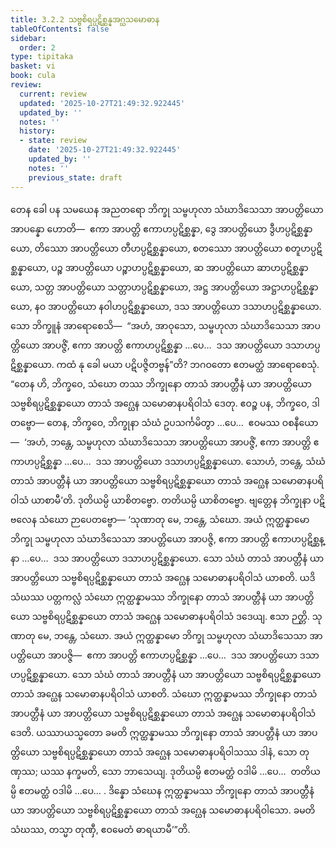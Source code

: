 ```yaml
---
title: 3.2.2 သဗ္ဗစိရပ္ပဋိစ္ဆန္နအဂ္ဃသမောဓာန
tableOfContents: false
sidebar:
  order: 2
type: tipitaka
basket: vi
book: cula
review:
  current: review
  updated: '2025-10-27T21:49:32.922445'
  updated_by: ''
  notes: ''
  history:
  - state: review
    date: '2025-10-27T21:49:32.922445'
    updated_by: ''
    notes: ''
    previous_state: draft
---
```



<ReviewStatus review={frontmatter.review} showDetails={true} />

<HypothesisAnnotation frontmatter={frontmatter} />

<DynamicBreadcrumb />

<Division number="136" book="cula" e="ch" v="4" p="135">

<Paragraph number="621" book="cula">
တေန ခေါ ပန သမယေန အညတရော ဘိက္ခု သမ္ဗဟုလာ သံဃာဒိသေသာ အာပတ္တိယော အာပန္နော ဟောတိ—  ဧကာ အာပတ္တိ ဧကာဟပ္ပဋိစ္ဆန္နာ, ဒွေ အာပတ္တိယော ဒွီဟပ္ပဋိစ္ဆန္နာယော, တိဿော အာပတ္တိယော တီဟပ္ပဋိစ္ဆန္နာယော, စတဿော အာပတ္တိယော စတူဟပ္ပဋိစ္ဆန္နာယော, ပဉ္စ အာပတ္တိယော ပဉ္စာဟပ္ပဋိစ္ဆန္နာယော, ဆ အာပတ္တိယော ဆာဟပ္ပဋိစ္ဆန္နာယော, သတ္တ အာပတ္တိယော သတ္တာဟပ္ပဋိစ္ဆန္နာယော, အဋ္ဌ အာပတ္တိယော အဋ္ဌာဟပ္ပဋိစ္ဆန္နာယော, နဝ အာပတ္တိယော နဝါဟပ္ပဋိစ္ဆန္နာယော, ဒသ အာပတ္တိယော ဒသာဟပ္ပဋိစ္ဆန္နာယော. သော ဘိက္ခူနံ အာရောစေသိ—  “အဟံ, အာဝုသော, သမ္ဗဟုလာ သံဃာဒိသေသာ အာပတ္တိယော အာပဇ္ဇိံ, ဧကာ အာပတ္တိ ဧကာဟပ္ပဋိစ္ဆန္နာ …ပေ…  ဒသ အာပတ္တိယော ဒသာဟပ္ပဋိစ္ဆန္နာယော. ကထံ နု ခေါ မယာ ပဋိပဇ္ဇိတဗ္ဗန်”တိ? ဘဂဝတော ဧတမတ္ထံ အာရောစေသုံ. “တေန ဟိ, ဘိက္ခဝေ, သံဃော တဿ ဘိက္ခုနော တာသံ အာပတ္တီနံ ယာ အာပတ္တိယော သဗ္ဗစိရပ္ပဋိစ္ဆန္နာယော တာသံ အဂ္ဃေန သမောဓာနပရိဝါသံ ဒေတု. ဧဝဉ္စ ပန, ဘိက္ခဝေ, ဒါတဗ္ဗော—
</Paragraph>

<Paragraph number="622" book="cula">
တေန, ဘိက္ခဝေ, ဘိက္ခုနာ သံဃံ ဥပသင်္ကမိတွာ …ပေ…  ဧဝမဿ ဝစနီယော—  ‘အဟံ, ဘန္တေ, သမ္ဗဟုလာ သံဃာဒိသေသာ အာပတ္တိယော အာပဇ္ဇိံ, ဧကာ အာပတ္တိ ဧကာဟပ္ပဋိစ္ဆန္နာ …ပေ…  ဒသ အာပတ္တိယော ဒသာဟပ္ပဋိစ္ဆန္နာယော. သောဟံ, ဘန္တေ, သံဃံ တာသံ အာပတ္တီနံ ယာ အာပတ္တိယော သဗ္ဗစိရပ္ပဋိစ္ဆန္နာယော တာသံ အဂ္ဃေန သမောဓာနပရိဝါသံ ယာစာမီ’တိ. ဒုတိယမ္ပိ ယာစိတဗ္ဗော. တတိယမ္ပိ ယာစိတဗ္ဗော. ဗျတ္တေန ဘိက္ခုနာ ပဋိဗလေန သံဃော ဉာပေတဗ္ဗော—
</Paragraph>

</Division>
<Division number="137" book="cula" e="ch" v="4" p="136">

<Paragraph number="623" book="cula">
‘သုဏာတု မေ, ဘန္တေ, သံဃော. အယံ ဣတ္ထန္နာမော ဘိက္ခု သမ္ဗဟုလာ သံဃာဒိသေသာ အာပတ္တိယော အာပဇ္ဇိ, ဧကာ အာပတ္တိ ဧကာဟပ္ပဋိစ္ဆန္နာ …ပေ…  ဒသ အာပတ္တိယော ဒသာဟပ္ပဋိစ္ဆန္နာယော. သော သံဃံ တာသံ အာပတ္တီနံ ယာ အာပတ္တိယော သဗ္ဗစိရပ္ပဋိစ္ဆန္နာယော တာသံ အဂ္ဃေန သမောဓာနပရိဝါသံ ယာစတိ. ယဒိ သံဃဿ ပတ္တကလ္လံ သံဃော ဣတ္ထန္နာမဿ ဘိက္ခုနော တာသံ အာပတ္တီနံ ယာ အာပတ္တိယော သဗ္ဗစိရပ္ပဋိစ္ဆန္နာယော တာသံ အဂ္ဃေန သမောဓာနပရိဝါသံ ဒဒေယျ. ဧသာ ဉတ္တိ.
</Paragraph>

<Paragraph number="624" book="cula">
သုဏာတု မေ, ဘန္တေ, သံဃော. အယံ ဣတ္ထန္နာမော ဘိက္ခု သမ္ဗဟုလာ သံဃာဒိသေသာ အာပတ္တိယော အာပဇ္ဇိ—  ဧကာ အာပတ္တိ ဧကာဟပ္ပဋိစ္ဆန္နာ …ပေ…  ဒသ အာပတ္တိယော ဒသာဟပ္ပဋိစ္ဆန္နာယော. သော သံဃံ တာသံ အာပတ္တီနံ ယာ အာပတ္တိယော သဗ္ဗစိရပ္ပဋိစ္ဆန္နာယော တာသံ အဂ္ဃေန သမောဓာနပရိဝါသံ ယာစတိ. သံဃော ဣတ္ထန္နာမဿ ဘိက္ခုနော တာသံ အာပတ္တီနံ ယာ အာပတ္တိယော သဗ္ဗစိရပ္ပဋိစ္ဆန္နာယော တာသံ အဂ္ဃေန သမောဓာနပရိဝါသံ ဒေတိ. ယဿာယသ္မတော ခမတိ ဣတ္ထန္နာမဿ ဘိက္ခုနော တာသံ အာပတ္တီနံ ယာ အာပတ္တိယော သဗ္ဗစိရပ္ပဋိစ္ဆန္နာယော တာသံ အဂ္ဃေန သမောဓာနပရိဝါသဿ ဒါနံ, သော တုဏှဿ; ယဿ နက္ခမတိ, သော ဘာသေယျ.
</Paragraph>

<Paragraph number="625" book="cula">
ဒုတိယမ္ပိ ဧတမတ္ထံ ဝဒါမိ …ပေ…  တတိယမ္ပိ ဧတမတ္ထံ ဝဒါမိ …ပေ… .
</Paragraph>

<Paragraph number="626" book="cula">
ဒိန္နော သံဃေန ဣတ္ထန္နာမဿ ဘိက္ခုနော တာသံ အာပတ္တီနံ ယာ အာပတ္တိယော သဗ္ဗစိရပ္ပဋိစ္ဆန္နာယော တာသံ အဂ္ဃေန သမောဓာနပရိဝါသော. ခမတိ သံဃဿ, တသ္မာ တုဏှီ, ဧဝမေတံ ဓာရယာမီ’”တိ.
</Paragraph>
</Division>